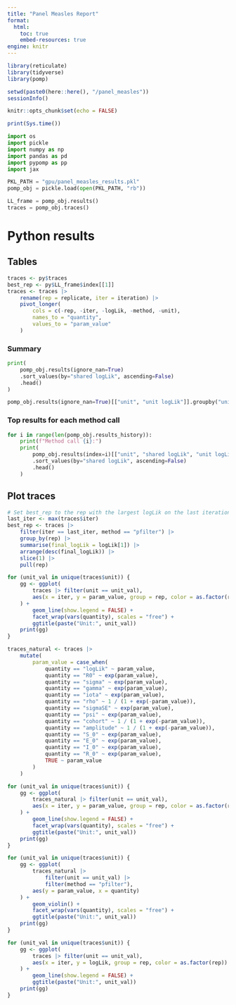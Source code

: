 ```yaml
---
title: "Panel Measles Report"
format:
  html:
    toc: true
    embed-resources: true
engine: knitr
---
```


```r
library(reticulate)
library(tidyverse)
library(pomp)

setwd(paste0(here::here(), "/panel_measles"))
sessionInfo()

knitr::opts_chunk$set(echo = FALSE)
```

```r
print(Sys.time())
```

```python
import os
import pickle
import numpy as np
import pandas as pd
import pypomp as pp
import jax
```

```python
PKL_PATH = "gpu/panel_measles_results.pkl"
pomp_obj = pickle.load(open(PKL_PATH, "rb"))
```

```python
LL_frame = pomp_obj.results()
traces = pomp_obj.traces()
```



# Python results

## Tables

```r
traces <- py$traces
best_rep <- py$LL_frame$index[[1]]
traces <- traces |>
    rename(rep = replicate, iter = iteration) |>
    pivot_longer(
        cols = c(-rep, -iter, -logLik, -method, -unit),
        names_to = "quantity",
        values_to = "param_value"
    )
```


### Summary
```python
print(
    pomp_obj.results(ignore_nan=True)
    .sort_values(by="shared logLik", ascending=False)
    .head()
)
```

```python
pomp_obj.results(ignore_nan=True)[["unit", "unit logLik"]].groupby("unit").max()
```

### Top results for each method call
```python
for i in range(len(pomp_obj.results_history)):
    print(f"Method call {i}:")
    print(
        pomp_obj.results(index=i)[["unit", "shared logLik", "unit logLik"]]
        .sort_values(by="shared logLik", ascending=False)
        .head()
    )
```

## Plot traces

```r
# Set best_rep to the rep with the largest logLik on the last iteration
last_iter <- max(traces$iter)
best_rep <- traces |>
    filter(iter == last_iter, method == "pfilter") |>
    group_by(rep) |>
    summarise(final_logLik = logLik[1]) |>
    arrange(desc(final_logLik)) |>
    slice(1) |>
    pull(rep)
```

```r
for (unit_val in unique(traces$unit)) {
    gg <- ggplot(
        traces |> filter(unit == unit_val),
        aes(x = iter, y = param_value, group = rep, color = as.factor(rep))
    ) +
        geom_line(show.legend = FALSE) +
        facet_wrap(vars(quantity), scales = "free") +
        ggtitle(paste("Unit:", unit_val))
    print(gg)
}
```

```r
traces_natural <- traces |>
    mutate(
        param_value = case_when(
            quantity == "logLik" ~ param_value,
            quantity == "R0" ~ exp(param_value),
            quantity == "sigma" ~ exp(param_value),
            quantity == "gamma" ~ exp(param_value),
            quantity == "iota" ~ exp(param_value),
            quantity == "rho" ~ 1 / (1 + exp(-param_value)),
            quantity == "sigmaSE" ~ exp(param_value),
            quantity == "psi" ~ exp(param_value),
            quantity == "cohort" ~ 1 / (1 + exp(-param_value)),
            quantity == "amplitude" ~ 1 / (1 + exp(-param_value)),
            quantity == "S_0" ~ exp(param_value),
            quantity == "E_0" ~ exp(param_value),
            quantity == "I_0" ~ exp(param_value),
            quantity == "R_0" ~ exp(param_value),
            TRUE ~ param_value
        )
    )

for (unit_val in unique(traces$unit)) {
    gg <- ggplot(
        traces_natural |> filter(unit == unit_val),
        aes(x = iter, y = param_value, group = rep, color = as.factor(rep))
    ) +
        geom_line(show.legend = FALSE) +
        facet_wrap(vars(quantity), scales = "free") +
        ggtitle(paste("Unit:", unit_val))
    print(gg)
}
```


```r
for (unit_val in unique(traces$unit)) {
    gg <- ggplot(
        traces_natural |>
            filter(unit == unit_val) |>
            filter(method == "pfilter"),
        aes(y = param_value, x = quantity)
    ) +
        geom_violin() +
        facet_wrap(vars(quantity), scales = "free") +
        ggtitle(paste("Unit:", unit_val))
    print(gg)
}
```


```r
for (unit_val in unique(traces$unit)) {
    gg <- ggplot(
        traces |> filter(unit == unit_val),
        aes(x = iter, y = logLik, group = rep, color = as.factor(rep))
    ) +
        geom_line(show.legend = FALSE) +
        ggtitle(paste("Unit:", unit_val))
    print(gg)
}
```

